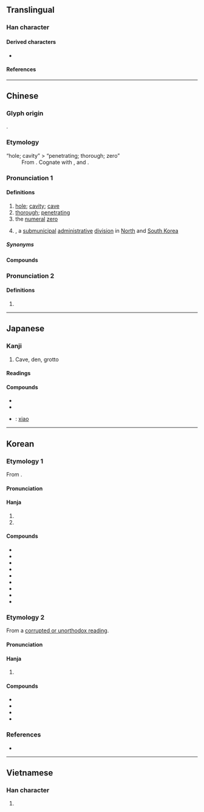 {{character info}}
==Translingual==

===Han character===
{{stroke order|strokes=9}}
{{Han char|rn=85|rad=水|as=06|sn=9|four=37120|canj=EBMR|ids=⿰氵同}}

====Derived characters====
* {{l|mul|[[霘]], [[𪔦]], [[𢞉]]}}

====References====
{{Han ref|kx=0620.180|dkj=17386|dj=1016.070|hdz=31607.030|uh=6D1E}}

----

==Chinese==
{{zh-forms}}

===Glyph origin===
{{Han etym}}
{{Han compound|水|t1=water|同|c2=p|c1=s|ls=psc}}.

===Etymology===
; “hole; cavity” > “penetrating; thorough; zero”
: From {{inh|zh|sit-pro|*dwa(ː)ŋ||hole; orifice; cave; pit; well}}. Cognate with {{cog|my|တွင်း}}, {{cog|bo|དོང|t=deep hole; pit}} and {{cog|kac|kha-thung|kha-'''thung'''|well, pit}}.

===Pronunciation 1===
{{zh-pron
|m=dòng
|m-s=dong4
|dg=дун3
|c=dung6
|c-t=uung5
|h=pfs=thung
|md=dâe̤ng
|mn=tōng/xm,zz:tāng
|mn-t=dang7/tong7
|mn-t_note=dang7 - vernacular; tong7 - literary
|w=3don
|mc=2
|oc=2
|cat=n,a,num
}}

====Definitions====
{{zh-hanzi}}

# [[hole]]; [[cavity]]; [[cave]]
# [[thorough]]; [[penetrating]]
# the [[numeral]] [[zero]]  {{q|used in radio communications in aviation and by the military}}
# {{w|Dong (administrative division)|''dong''}}, a [[submunicipal]] [[administrative]] [[division]] in [[North Korea|North]] and [[South Korea]]

=====Synonyms=====
{{zh-dial|孔}}

====Compounds====
{{zh-der|洞簫|仙洞|九曲洞|勿里洞島|別有洞天|大洞果|塞狗洞|坑洞|山頂洞人|岩洞|山洞|上洞人|八洞|函洞|千佛洞|地洞|洞天|橋洞|洞兒|洞燭入微|法律漏洞|洞若觀火|洞仙|洞見癥結|洞如觀火|洞達|掘洞|洞房|漏洞百出|挖洞|洞宮|洞房花燭|洞燭姦邪|洞家|拖牢洞|洞庭|漏洞|洞戶|窗洞|空空洞洞|洞悉真相|洞察|石灰岩洞|洞悉|福地洞天|狗洞|洞鑒古今|石洞|洞燭其奸|白鹿洞|曹洞宗|月洞門|白洞|無底洞|洞貫|潮音洞|甕洞兒|洞察其奸|空洞|洞鑒|洞徹|洞窟|炕洞|洞曉|洞庭湖|洞中肯綮|水簾洞|洞開|涵洞|洞門|洞見|洞窟美術|洞穿|洞穴|洞燭|洞然|洞明|洞悉明白|洞居|洞察機先|洞天福地|洞壑|洞府|洞燭機先|破洞|月洞|窯洞|花燭洞房|門洞|鑽天打洞|龍洞|黑洞洞|黑洞|鬼窟洞|鬧洞房|花兒洞子|通幽洞微|風洞|鑽狗洞|鐘乳洞|連闥洞房|防空洞|芭蕉洞|黃金洞|洞洞|三洞|潘洞}}

===Pronunciation 2===
{{zh-pron
|m=tóng
|c=tung4
|dial=n
|mc=1
|oc=1
|cat=
}}

====Definitions====
{{zh-hanzi}}

# {{zh-only|澒洞||洪洞|[[Hongtong]]}}

{{zh-cat|Elementary}}

----

==Japanese==

===Kanji===
{{ja-kanji|grade=c|rs=水06}}

# Cave, den, grotto

====Readings====
{{ja-readings
|goon=ずう
|kanon=とう
|kanyoon=どう
|kun=うつろ-, うつ-ろ, ふかい, ほがらか, ほら-, みぬく
}}

====Compounds====
{{der-top|Compounds}}
* {{ja-r|洞窟|どうくつ}}
* {{ja-r|洞察|どうさつ}}
* {{ja-r|洞簫|どうしょう}}: [[xiao]] {{gloss|Chinese flute}}
{{der-bottom}}

----

==Korean==

===Etymology 1===
From {{der|ko|ltc|-}} {{ltc-l|洞|id=2}}. 

{{collapse|
* {{hanja-dongguk|또ᇰ〮|ttwóng}}
* {{hanja-sinjeung|동|twong|hun=골 동}}
|Historical readings
|bg=#FFFFFF}}

====Pronunciation====
{{ko-hanja-pron|동|l=y}}

====Hanja====
{{ko-hanja-search}}
{{ko-hanja|골|동}}

# {{hanja form of|동|[[hole]]; [[cavity]]; [[cave]]}}
# {{hanja form of|동|{{w|Dong (administrative division)|''dong''}}, a [[submunicipal]] [[administrative]] [[division]] in [[North Korea|North]] and [[South Korea]]}}

====Compounds====
{{der-top3|Compounds}}
* {{ko-l|동리|洞里}}
* {{ko-l|동굴|洞窟}}
* {{ko-l|동장|洞長}}
* {{ko-l|공동|空洞}}
* {{ko-l|대동|大洞}}
* {{ko-l|동내|洞內}}
* {{ko-l|동문|洞門}}
* {{ko-l|동방|洞房}}
* {{ko-l|동내방내|洞內坊內}}
{{der-bottom}}

===Etymology 2===
From a [[속음|corrupted or unorthodox reading]].

====Pronunciation====
{{ko-hanja-pron|통|l=y}}

====Hanja====
{{ko-hanja|밝다|밝을|통}}

# {{hanja form of|통|[[bright]]; [[thorough]]; [[penetrating]]}}

====Compounds====
{{der-top|Compounds}}
* {{ko-l|통찰|[[insight]]; [[discernment]]|洞察}}
* {{ko-l|통견|洞見}}
* {{ko-l|통달|洞達}}
* {{ko-l|통촉|洞燭}}
{{der-bottom}}

===References===
* {{R:hanjadoc|5941}}

----

==Vietnamese==

===Han character===
{{vi-readings|reading=đọng, động, đùng, dộng, dọng, đỗng|rs=水06}}

# {{rfdef|vi|sort=水06}}
